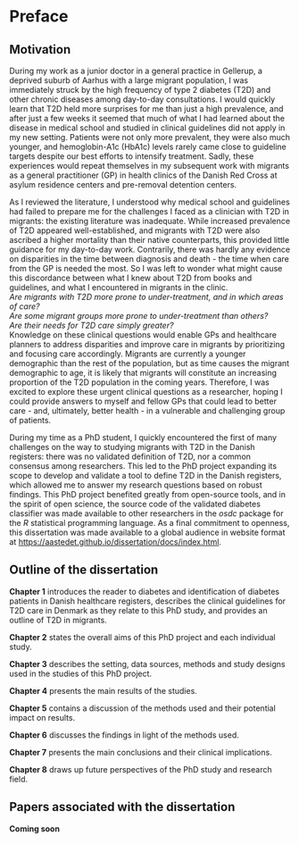 # Preface {.unnumbered}

## Motivation

During my work as a junior doctor in a general practice in Gellerup, a deprived suburb of Aarhus with a large migrant population, I was immediately struck by the high frequency of type 2 diabetes (T2D) and other chronic diseases among day-to-day consultations. I would quickly learn that T2D held more surprises for me than just a high prevalence, and after just a few weeks it seemed that much of what I had learned about the disease in medical school and studied in clinical guidelines did not apply in my new setting. Patients were not only more prevalent, they were also much younger, and hemoglobin-A1c (HbA1c) levels rarely came close to guideline targets despite our best efforts to intensify treatment. Sadly, these experiences would repeat themselves in my subsequent work with migrants as a general practitioner (GP) in health clinics of the Danish Red Cross at asylum residence centers and pre-removal detention centers.

As I reviewed the literature, I understood why medical school and guidelines had failed to prepare me for the challenges I faced as a clinician with T2D in migrants: the existing literature was inadequate. While increased prevalence of T2D appeared well-established, and migrants with T2D were also ascribed a higher mortality than their native counterparts, this provided little guidance for my day-to-day work. Contrarily, there was hardly any evidence on disparities in the time between diagnosis and death - the time when care from the GP is needed the most. So I was left to wonder what might cause this discordance between what I knew about T2D from books and guidelines, and what I encountered in migrants in the clinic.\
*Are migrants with T2D more prone to under-treatment, and in which areas of care?\
Are some migrant groups more prone to under-treatment than others?\
Are their needs for T2D care simply greater?*\
Knowledge on these clinical questions would enable GPs and healthcare planners to address disparities and improve care in migrants by prioritizing and focusing care accordingly. Migrants are currently a younger demographic than the rest of the population, but as time causes the migrant demographic to age, it is likely that migrants will constitute an increasing proportion of the T2D population in the coming years. Therefore, I was excited to explore these urgent clinical questions as a researcher, hoping I could provide answers to myself and fellow GPs that could lead to better care - and, ultimately, better health - in a vulnerable and challenging group of patients.

During my time as a PhD student, I quickly encountered the first of many challenges on the way to studying migrants with T2D in the Danish registers: there was no validated definition of T2D, nor a common consensus among researchers. This led to the PhD project expanding its scope to develop and validate a tool to define T2D in the Danish registers, which allowed me to answer my research questions based on robust findings. This PhD project benefited greatly from open-source tools, and in the spirit of open science, the source code of the validated diabetes classifier was made available to other researchers in the *osdc* package for the *R* statistical programming language. As a final commitment to openness, this dissertation was made available to a global audience in website format at [https://aastedet.github.io/dissertation/docs/index.html](https://aastedet.github.io/dissertation/docs/index.html).

## Outline of the dissertation

**Chapter 1** introduces the reader to diabetes and identification of diabetes patients in Danish healthcare registers, describes the clinical guidelines for T2D care in Denmark as they relate to this PhD study, and provides an outline of T2D in migrants.

**Chapter 2** states the overall aims of this PhD project and each individual study.

**Chapter 3** describes the setting, data sources, methods and study designs used in the studies of this PhD project.

**Chapter 4** presents the main results of the studies.

**Chapter 5** contains a discussion of the methods used and their potential impact on results.

**Chapter 6** discusses the findings in light of the methods used.

**Chapter 7** presents the main conclusions and their clinical implications.

**Chapter 8** draws up future perspectives of the PhD study and research field.

\newpage

## Papers associated with the dissertation

**Coming soon**

```{=tex}
\newpage

{\let\clearpage\relax \tableofcontents} 
```
